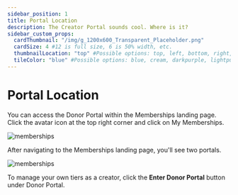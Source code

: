 ```yaml
---
sidebar_position: 1
title: Portal Location
description: The Creator Portal sounds cool. Where is it?
sidebar_custom_props:
  cardThumbnail: "/img/g_1200x600_Transparent_Placeholder.png"
  cardSize: 4 #12 is full size, 6 is 50% width, etc.
  thumbnailLocation: "top" #Possible options: top, left, bottom, right, none
  tileColor: "blue" #Possible options: blue, cream, darkpurple, lightpurple, mauve, orange, pink, none
---
```


# Portal Location

You can access the Donor Portal within the Memberships landing page. Click the avatar icon at the top right corner and click on My Memberships.

![memberships](https://thumbs.odycdn.com/f458f5cfc1a5e17b24f7a5370337b018.webp)

After navigating to the Memberships landing page, you'll see two portals.

![memberships](https://thumbs.odycdn.com/c8e5e4ef94d294330f0e9a18784fc661.webp)

To manage your own tiers as a creator, click the **Enter Donor Portal** button under Donor Portal.

